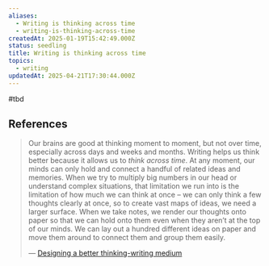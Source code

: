 ```yaml
---
aliases:
  - Writing is thinking across time
  - writing-is-thinking-across-time
createdAt: 2025-01-19T15:42:49.000Z
status: seedling
title: Writing is thinking across time
topics:
  - writing
updatedAt: 2025-04-21T17:30:44.000Z
---
```

#tbd

## References

> Our brains are good at thinking moment to moment, but not over time, especially across days and weeks and months. Writing helps us think better because it allows us to _think across time_. At any moment, our minds can only hold and connect a handful of related ideas and memories. When we try to multiply big numbers in our head or understand complex situations, that limitation we run into is the limitation of how much we can think at once – we can only think a few thoughts clearly at once, so to create vast maps of ideas, we need a larger surface. When we take notes, we render our thoughts onto paper so that we can hold onto them even when they aren’t at the top of our minds. We can lay out a hundred different ideas on paper and move them around to connect them and group them easily.
>
> — [Designing a better thinking-writing medium](https://thesephist.com/posts/medium/)
